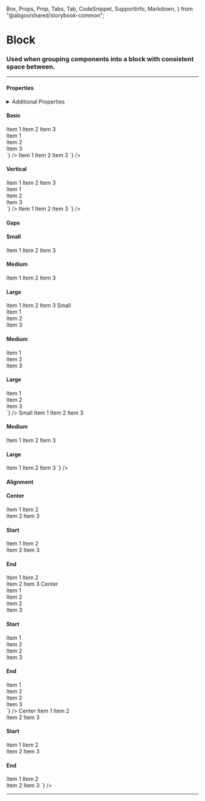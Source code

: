   Box,
  Props,
  Prop,
  Tabs,
  Tab,
  CodeSnippet,
  SupportInfo,
  Markdown,
} from "@abgov/shared/storybook-common";

<Meta title="Utility/Block" />

# Block

### Used when grouping components into a block with consistent space between.

---

#### Properties

<Props>
  <Prop
    name="gap"
    type="none | 3xs | 2xs | xs | s | m | l | xl | 2xl | 3xl | 4xl"
    description="Spacing between items"
    defaultValue="m"
  />
  <Prop
    name="direction"
    type="row | column"
    description="Stacking direction of child components"
    defaultValue="row"
  />
  <Prop
    name="alignment"
    type="center | start | end"
    defaultValue="start"
    description="Primary axis alignment"
  />
</Props>

<details>
  <summary>Additional Properties</summary>
  <Props showTabs={true}>
    <Prop
      name="mt"
      type="none | 3xs | 2xs | xs | s | m | l | xl | 2xl | 3xl | 4xl"
      defaultValue="none"
      description="Top margin"
    />
    <Prop
      name="mr"
      type="none | 3xs | 2xs | xs | s | m | l | xl | 2xl | 3xl | 4xl"
      defaultValue="none"
      description="Right margin"
    />
    <Prop
      name="mb"
      type="none | 3xs | 2xs | xs | s | m | l | xl | 2xl | 3xl | 4xl"
      defaultValue="none"
      description="Bottom margin"
    />
    <Prop
      name="ml"
      type="none | 3xs | 2xs | xs | s | m | l | xl | 2xl | 3xl | 4xl"
      defaultValue="none"
      description="Left margin"
    />
  </Props>
</details>

#### Basic

<Story name="Horizontal">
  <GoABlock gap="m">
    <Box>Item 1</Box>
    <Box>Item 2</Box>
    <Box>Item 3</Box>
  </GoABlock>
</Story>

<Tabs>
  <Tab label="Angular">
    <CodeSnippet
      lang="html"
      code={`
      <goa-block gap="m">
        <div>Item 1</div>
        <div>Item 2</div>
        <div>Item 3</div>
      </goa-block>
    `}
    />
  </Tab>
  <Tab label="React">
    <CodeSnippet
      lang="tsx"
      code={`
      <GoABlock gap="m">
        <Box>Item 1</Box>
        <Box>Item 2</Box>
        <Box>Item 3</Box>
      </GoABlock>
    `}
    />
  </Tab>
</Tabs>

#### Vertical

<Story name="Vertical">
  <GoABlock gap="m" direction="column">
    <Box>Item 1</Box>
    <Box>Item 2</Box>
    <Box>Item 3</Box>
  </GoABlock>
</Story>

<Tabs>
  <Tab label="Angular">
    <CodeSnippet
      lang="html"
      code={`
      <goa-block gap="m" direction="column">
        <div>Item 1</div>
        <div>Item 2</div>
        <div>Item 3</div>
      </goa-block>
    `}
    />
  </Tab>
  <Tab label="React">
    <CodeSnippet
      lang="tsx"
      code={`
      <GoABlock gap="m" direction="column">
        <Box>Item 1</Box>
        <Box>Item 2</Box>
        <Box>Item 3</Box>
      </GoABlock>
    `}
    />
  </Tab>
</Tabs>

#### Gaps

<Story name="Gaps">
  <h4>Small</h4>
  <GoABlock gap="s">
    <Box>Item 1</Box>
    <Box>Item 2</Box>
    <Box>Item 3</Box>
  </GoABlock>
  <h4>Medium</h4>
  <GoABlock gap="m">
    <Box>Item 1</Box>
    <Box>Item 2</Box>
    <Box>Item 3</Box>
  </GoABlock>
  <h4>Large</h4>
  <GoABlock gap="l">
    <Box>Item 1</Box>
    <Box>Item 2</Box>
    <Box>Item 3</Box>
  </GoABlock>
</Story>

<Tabs>
  <Tab label="Angular">
    <CodeSnippet
      lang="html"
      code={`
      <h4>Small</h4>
      <goa-block gap="s">
        <div>Item 1</div>
        <div>Item 2</div>
        <div>Item 3</div>
      </goa-block>
      <h4>Medium</h4>
      <goa-block gap="m">
        <div>Item 1</div>
        <div>Item 2</div>
        <div>Item 3</div>
      </goa-block>
      <h4>Large</h4>
      <goa-block gap="l">
        <div>Item 1</div>
        <div>Item 2</div>
        <div>Item 3</div>
      </goa-block>
    `}
    />
  </Tab>
  <Tab label="React">
    <CodeSnippet
      lang="tsx"
      code={`
      <h4>Small</h4>
      <GoABlock gap="s">
        <Box>Item 1</Box>
        <Box>Item 2</Box>
        <Box>Item 3</Box>
      </GoABlock>
      <h4>Medium</h4>
      <GoABlock gap="m">
        <Box>Item 1</Box>
        <Box>Item 2</Box>
        <Box>Item 3</Box>
      </GoABlock>
      <h4>Large</h4>
      <GoABlock gap="l">
        <Box>Item 1</Box>
        <Box>Item 2</Box>
        <Box>Item 3</Box>
      </GoABlock>
    `}
    />
  </Tab>
</Tabs>

#### Alignment

<Story name="Alignment">
  <h4>Center</h4>
  <GoABlock gap="m" alignment="center">
    <Box>Item 1</Box>
    <Box>
      Item 2<br />
      Item 2
    </Box>
    <Box>Item 3</Box>
  </GoABlock>
  <h4>Start</h4>
  <GoABlock gap="m" alignment="start">
    <Box>Item 1</Box>
    <Box>
      Item 2<br />
      Item 2
    </Box>
    <Box>Item 3</Box>
  </GoABlock>
  <h4>End</h4>
  <GoABlock gap="m" alignment="end">
    <Box>Item 1</Box>
    <Box>
      Item 2<br />
      Item 2
    </Box>
    <Box>Item 3</Box>
  </GoABlock>
</Story>

<Tabs>
  <Tab label="Angular">
    <CodeSnippet
      lang="html"
      code={`
      <h4>Center</h4>
      <goa-block gap="m" alignment="center">
        <div>Item 1</div>
        <div>Item 2<br />Item 2</div>
        <div>Item 3</div>
      </goa-block>
      <h4>Start</h4>
      <goa-block gap="m" alignment="start">
        <div>Item 1</div>
        <div>Item 2<br />Item 2</div>
        <div>Item 3</div>
      </goa-block>
      <h4>End</h4>
      <goa-block gap="m" alignment="end">
        <div>Item 1</div>
        <div>Item 2<br />Item 2</div>
        <div>Item 3</div>
      </goa-block>
    `}
    />
  </Tab>
  <Tab label="React">
    <CodeSnippet
      lang="tsx"
      code={`
      <h4>Center</h4>
      <GoABlock gap="m" alignment="center">
        <Box>Item 1</Box>
        <Box>Item 2<br />Item 2</Box>
        <Box>Item 3</Box>
      </GoABlock>
      <h4>Start</h4>
      <GoABlock gap="m" alignment="start">
        <Box>Item 1</Box>
        <Box>Item 2<br />Item 2</Box>
        <Box>Item 3</Box>
      </GoABlock>
      <h4>End</h4>
      <GoABlock gap="m" alignment="end">
        <Box>Item 1</Box>
        <Box>Item 2<br />Item 2</Box>
        <Box>Item 3</Box>
      </GoABlock>
    `}
    />
  </Tab>
</Tabs>

---

<SupportInfo />
